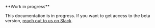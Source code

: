 <Info>
**Work in progress**

This documentation is in progress. If you want to get access to the beta
version,
[reach out to us on Slack](https://join.slack.com/t/mindsdbcommunity/shared_invite/zt-o8mrmx3l-5ai~5H66s6wlxFfBMVI6wQ).

</Info>
